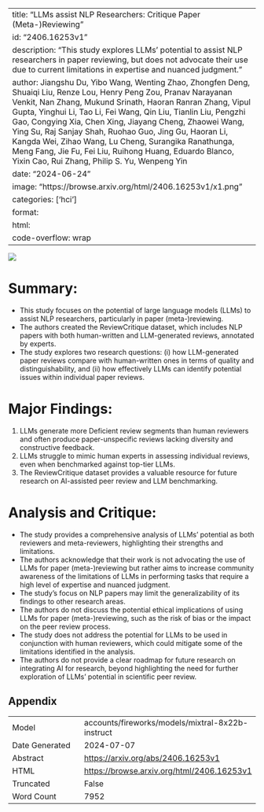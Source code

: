 
---
title: "LLMs assist NLP Researchers: Critique Paper (Meta-)Reviewing"
id: "2406.16253v1"
description: "This study explores LLMs' potential to assist NLP researchers in paper reviewing, but does not advocate their use due to current limitations in expertise and nuanced judgment."
author: Jiangshu Du, Yibo Wang, Wenting Zhao, Zhongfen Deng, Shuaiqi Liu, Renze Lou, Henry Peng Zou, Pranav Narayanan Venkit, Nan Zhang, Mukund Srinath, Haoran Ranran Zhang, Vipul Gupta, Yinghui Li, Tao Li, Fei Wang, Qin Liu, Tianlin Liu, Pengzhi Gao, Congying Xia, Chen Xing, Jiayang Cheng, Zhaowei Wang, Ying Su, Raj Sanjay Shah, Ruohao Guo, Jing Gu, Haoran Li, Kangda Wei, Zihao Wang, Lu Cheng, Surangika Ranathunga, Meng Fang, Jie Fu, Fei Liu, Ruihong Huang, Eduardo Blanco, Yixin Cao, Rui Zhang, Philip S. Yu, Wenpeng Yin
date: "2024-06-24"
image: "https://browse.arxiv.org/html/2406.16253v1/x1.png"
categories: ['hci']
format:
  html:
    code-overflow: wrap
---

![](https://browse.arxiv.org/html/2406.16253v1/x1.png)

# Summary:

- This study focuses on the potential of large language models (LLMs) to assist NLP researchers, particularly in paper (meta-)reviewing.
- The authors created the ReviewCritique dataset, which includes NLP papers with both human-written and LLM-generated reviews, annotated by experts.
- The study explores two research questions: (i) how LLM-generated paper reviews compare with human-written ones in terms of quality and distinguishability, and (ii) how effectively LLMs can identify potential issues within individual paper reviews.

# Major Findings:

1. LLMs generate more Deficient review segments than human reviewers and often produce paper-unspecific reviews lacking diversity and constructive feedback.
2. LLMs struggle to mimic human experts in assessing individual reviews, even when benchmarked against top-tier LLMs.
3. The ReviewCritique dataset provides a valuable resource for future research on AI-assisted peer review and LLM benchmarking.

# Analysis and Critique:

- The study provides a comprehensive analysis of LLMs' potential as both reviewers and meta-reviewers, highlighting their strengths and limitations.
- The authors acknowledge that their work is not advocating the use of LLMs for paper (meta-)reviewing but rather aims to increase community awareness of the limitations of LLMs in performing tasks that require a high level of expertise and nuanced judgment.
- The study's focus on NLP papers may limit the generalizability of its findings to other research areas.
- The authors do not discuss the potential ethical implications of using LLMs for paper (meta-)reviewing, such as the risk of bias or the impact on the peer review process.
- The study does not address the potential for LLMs to be used in conjunction with human reviewers, which could mitigate some of the limitations identified in the analysis.
- The authors do not provide a clear roadmap for future research on integrating AI for research, beyond highlighting the need for further exploration of LLMs' potential in scientific peer review.

## Appendix

|          |          |
|----------|----------|
| Model     | accounts/fireworks/models/mixtral-8x22b-instruct       |
| Date Generated     | 2024-07-07       |
| Abstract | [https://arxiv.org/abs/2406.16253v1](https://arxiv.org/abs/2406.16253v1)        |
| HTML     | [https://browse.arxiv.org/html/2406.16253v1](https://browse.arxiv.org/html/2406.16253v1)       |
| Truncated       | False       |
| Word Count       | 7952       |